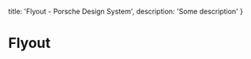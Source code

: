 
  title: 'Flyout - Porsche Design System',
  description: 'Some description'
}

# Flyout <ComponentStatus tagName="p-flyout"></ComponentStatus>

<ComponentApi tagName="p-flyout" />